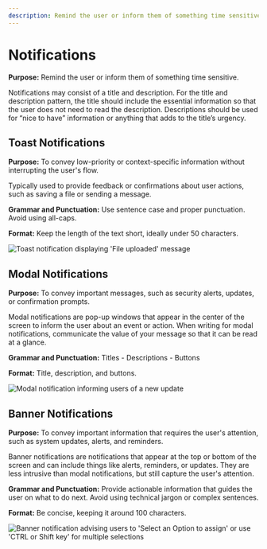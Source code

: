 ```yaml
---
description: Remind the user or inform them of something time sensitive.
---
```


# Notifications

**Purpose:** Remind the user or inform them of something time sensitive.

Notifications may consist of a title and description. For the title and description pattern, the title should include the essential information so that the user does not need to read the description. Descriptions should be used for “nice to have” information or anything that adds to the title’s urgency.

## Toast Notifications

**Purpose:** To convey low-priority or context-specific information without interrupting the user's flow.

Typically used to provide feedback or confirmations about user actions, such as saving a file or sending a message.

**Grammar and Punctuation:** Use sentence case and proper punctuation. Avoid using all-caps.

**Format:** Keep the length of the text short, ideally under 50 characters.

![Toast notification displaying 'File uploaded' message](/img/ToastNotification.png)

## Modal Notifications

**Purpose:** To convey important messages, such as security alerts, updates, or confirmation prompts.

Modal notifications are pop-up windows that appear in the center of the screen to inform the user about an event or action. When writing for modal notifications, communicate the value of your message so that it can be read at a glance.

**Grammar and Punctuation:** Titles - Descriptions - Buttons

**Format:** Title, description, and buttons.

![Modal notification informing users of a new update](/img/UpdateAlert_ModalNotification.png)

## Banner Notifications

**Purpose:** To convey important information that requires the user's attention, such as system updates, alerts, and reminders.

Banner notifications are notifications that appear at the top or bottom of the screen and can include things like alerts, reminders, or updates. They are less intrusive than modal notifications, but still capture the user's attention.

**Grammar and Punctuation:** Provide actionable information that guides the user on what to do next. Avoid using technical jargon or complex sentences.

**Format:** Be concise, keeping it around 100 characters.

![Banner notification advising users to 'Select an Option to assign' or use 'CTRL or Shift key' for multiple selections](/img/MultiSelectHint_BannerNotification.png)